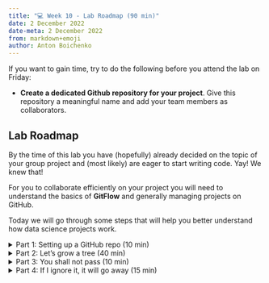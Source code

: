 ---
title: "💻 Week 10 - Lab Roadmap (90 min)"
date: 2 December 2022
date-meta: 2 December 2022
from: markdown+emoji
author: Anton Boichenko
---

If you want to gain time, try to do the following before you attend the lab on Friday:

- **Create a dedicated Github repository for your project**. Give this repository a meaningful name and add your team members as collaborators.

## Lab Roadmap 

By the time of this lab you have (hopefully) already decided on the topic of your group project and (most likely) are eager to start writing code. Yay! We knew that!

For you to collaborate efficiently on your project you will need to understand the basics of **GitFlow** and generally managing projects on GitHub. 

Today we will go through some steps that will help you better understand how data science projects work. 

<details><summary>Part 1: Setting up a GitHub repo (10 min)</summary>

### Part 1: Setting up a GitHub repo
<p></p>

The first thing that you should do (if you haven't done so yet) is to create a repo for your project on GitHub. You will store your code there. 

🎯 **ACTION POINTS** 

1. Move around and sit together with the members of your group. 

You might have taken the next steps already. But make sure you have done it. 

2. (IF YOU HAVEN'T DONE SO YET) One of your group members creates a **private** repo on GitHub with the name of your project. Make sure to add a README file. 
3. Go to your repo -> Settings -> Collaborators -> **Add people**. Add all the members of the project to the repo. 
4. Clone the repo to your Desktop. 

Now you have the repo with all the members having access to it. 

</details>


<details><summary>Part 2: Let's grow a tree (40 min)</summary>

### Part 2: Let's grow a tree

One of the key principles of GitFlow is creating branches. Branches are used to separately work on a certain feature or fix a problem. 

Let's create some branches and make sure we understand how to work on them. 

🤝 **WORKING TOGETHER**

1. Each group member creates an **issue** to create a file with their information there. Name each issue according to the name of the person whose information we need there. For instance, if Anton's information is needed it will be `Add Anton's info`. 
2. Once the issue is created it will be assigned a number.
3. Each of the group members creates a new branch and calls it in the following format `issue#N-username-description`, where:
    - N is the number of the issue
    - username is the person's GitHub username
    - description is a **very** short description of what's done in this branch

    In the end, you should have something like `issue#1-antongithub-add-info`

Once the branch is created each of you can work inside of those branches without changing the main repo. 

🎯 **ACTION POINTS** 

1. Switch to your branch.
2. On your branch create a file called `username.txt` where `username` is your GitHub username. 
3. Add some information about yourself to the file. 
4. Commit and push the file to your branch. 


</details>

<details><summary>Part 3: You shall not pass (10 min)</summary>

### Part 3: You shall not pass

Once you have pushed some changes to your branch you can send them to the main repo. It will thus become a part of your project. 

This is managed using such things as **pull reqests**. Let's take a look at how they work. 

🎯 **ACTION POINTS** 

1. Go to GitHub (the website).
2. Open the **Branches** tab. 
3. Find the branch you have been working on and click **New Pull Request**. 
4. Describe what you are adding to the project. 
5. Assign your group mates as reviewers.
6. Create the pull request. 
7. Ask **another** team member to merge the pull request. 

Voila! You have the files on your main branch! 
 
</details>

<details><summary>Part 4: If I ignore it, it will go away (15 min)</summary>

### Part 4: If I ignore it, it will go away

When it comes to sending files to GitHub you would want to upload various types of files there. For instance, you would avoid uploading your data because it's too big and GitHub limits your space. Or, you would avoid sending some sensitive or private information to your repo such as private keys and/or passwords. 

To accommodate that while also keeping those files locally we use `.gitignore`. They stop your machine from sending files to GitHub. Let's explore how it works. 

🎯 **ACTION POINTS** 

1. Create a folder in your repo called `data` and store 5 random files there. 
2. Using VS Code create a file called `.gitignore` in your repo.
3. Add the name of the folder to your `.gitignore` file.
4. Try to push everything to your repo. Has your repo changed? 
5. Create a file called `VERY_SECRET_KEY.txt` and save some random numbers and letters there.
6. Add the name of the file to `.gitignore`.
7. Try to push everything to your repo. Has your repo changed? 
 
</details>


